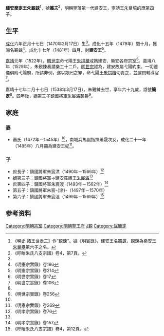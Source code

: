 '''建安簡定王朱覲鋉'''<ref>《明史·諸王世表三》作“覲鍊”。據《明實錄》，建安王名覲鋉，覲鍊為樂安王[[朱奠壘|朱奠壘]]第六子之名。</ref>{{BD|1470年|2月17日|1538年|3月17日|catIdx=Z朱}}，號'''攜夫'''<ref name=a>《盱眙朱氏八支宗譜》卷4，第7頁。</ref>，[[明朝|明朝]]寧藩第一代建安王，寧靖王[[朱奠培|朱奠培]]的庶第四子。

==生平==
[[成化|成化]]六年正月十七日（1470年2月17日）生<ref name=a/>。成化十五年（1479年）閏十月，獲賜名覲鋉<ref>《明憲宗實錄》卷196</ref>。成化十七年（1481年）四月，封'''建安王'''<ref>《明憲宗實錄》卷214</ref>。

[[嘉靖|嘉靖]]元年（1522年），[[明世宗|明世宗]]命弋陽王[[朱拱樻|朱拱樻]]戒飭建安、樂安各府宗室<ref>《明世宗實錄》卷17</ref>。嘉靖八年（1529年），朱覲鋉奏請樂工十二戶。[[明世宗|明世宗]]認為，建安故屬弋陽約束，一切禮儀俱附弋陽府，所請非例，遂以欺罔之罪，命弋陽王[[朱拱樻|朱拱樻]]切責之，並逮問輔導官<ref>《明世宗實錄》卷106</ref>。

嘉靖十七年二月十七日（1538年3月17日），朱覲鋉去世，享年六十九歲，諡號'''簡定'''<ref name=a/>。四年後，嫡第三子鎮國將軍[[朱宸潚|朱宸潚]]襲爵<ref name=s256>《明世宗實錄》卷256</ref>。

==家庭==
===妻===
*蕭氏（1472年－1545年）<ref name=a/>，南城兵馬副指揮蕭晟次女，成化二十一年（1485年）八月冊為建安王妃<ref>《明憲宗實錄》卷269</ref>。

===子===
*庶長子：鎮國將軍朱宸洪（1490年－1566年）<ref>《明孝宗實錄》卷76</ref>
*嫡第三子：鎮國將軍→建安莊順王[[朱宸潚|朱宸潚]]<ref name=s256/>
*庶第四子：鎮國將軍朱宸涭（1493年－1562年）<ref>《明孝宗實錄》卷157</ref>
*第五子：鎮國將軍朱宸-{涂}-（1497年－1570年）
*第六子：鎮國將軍朱宸溫（1499年－1569年）<ref>《盱眙朱氏八支宗譜》卷4，第12頁。</ref>

==参考资料==
{{reflist|2}}

{{s-start}}
{{s-none|無|[[明朝|明政府]]封之}}
{{s-ttl|title=[[明朝藩王列表_(寧王系)#建安國|明建安國國王]]|years=1481年－1538年}}
{{s-aft|after=子莊順王[[朱宸潚|朱宸潚]]}}
{{end}}

[[Category:明朝宗室|Category:明朝宗室]]
[[Category:明朝寧王府|Category:明朝寧王府]]
[[Category:朱姓|J覲]]
[[Category:諡簡定|Category:諡簡定]]